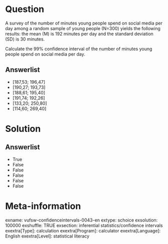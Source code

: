 Question
========
A survey of the number of minutes young people spend on social media per
day among a random sample of young people (N=300) yields the following
results: the mean (M) is 192 minutes per day and the standard deviation
(SD) is 30 minutes.  
  
Calculate the 99% confidence interval of the number of minutes young
people spend on social media per day.

Answerlist
----------
* \[187,53; 196,47\]
* \[190,27; 193,73\]
* \[188,61; 195,40\]
* \[191,74; 192,26\]
* \[133,20; 250,80\]
* \[114,60; 269,40\]

Solution
========










Answerlist
----------
* True
* False
* False
* False
* False
* False

Meta-information
================
exname: vufsw-confidenceintervals-0043-en
extype: schoice
exsolution: 100000
exshuffle: TRUE
exsection: inferential statistics/confidence intervals
exextra[Type]: calculation
exextra[Program]: calculator
exextra[Language]: English
exextra[Level]: statistical literacy

